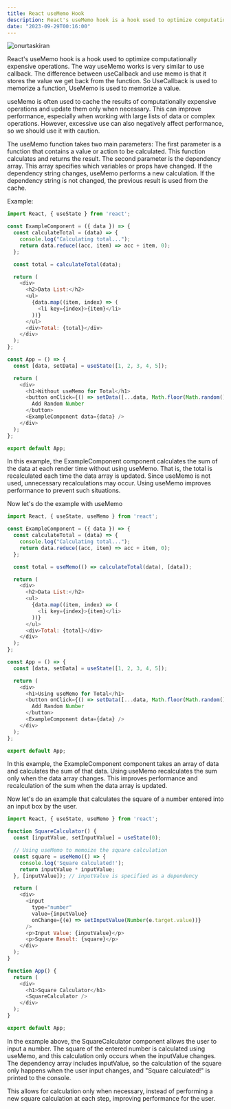 ```yaml
---
title: React useMemo Hook
description: React's useMemo hook is a hook used to optimize computationally expensive operations. The way useMemo works is very similar to use callback.
date: "2023-09-29T00:16:00"
---
```



<img className="w-full rounded-xl" src="https://res.cloudinary.com/djfqidbj1/image/upload/v1698527726/dfwv9qujhd5jy6kzrhr9.jpg" alt="onurtaskiran" />

React's useMemo hook is a hook used to optimize computationally expensive operations. The way useMemo works is very similar to use callback. The difference between useCallback and use memo is that it stores the value we get back from the function. So UseCallback is used to memorize a function, UseMemo is used to memorize a value.
 
useMemo is often used to cache the results of computationally expensive operations and update them only when necessary. This can improve performance, especially when working with large lists of data or complex operations. However, excessive use can also negatively affect performance, so we should use it with caution.
 
The useMemo function takes two main parameters: The first parameter is a function that contains a value or action to be calculated. This function calculates and returns the result. The second parameter is the dependency array. This array specifies which variables or props have changed. If the dependency string changes, useMemo performs a new calculation. If the dependency string is not changed, the previous result is used from the cache.
 
Example:
```javascript
import React, { useState } from 'react';

const ExampleComponent = ({ data }) => {
  const calculateTotal = (data) => {
    console.log("Calculating total...");
    return data.reduce((acc, item) => acc + item, 0);
  };

  const total = calculateTotal(data);

  return (
    <div>
      <h2>Data List:</h2>
      <ul>
        {data.map((item, index) => (
          <li key={index}>{item}</li>
        ))}
      </ul>
      <div>Total: {total}</div>
    </div>
  );
};

const App = () => {
  const [data, setData] = useState([1, 2, 3, 4, 5]);

  return (
    <div>
      <h1>Without useMemo for Total</h1>
      <button onClick={() => setData([...data, Math.floor(Math.random() * 10)])}>
        Add Random Number
      </button>
      <ExampleComponent data={data} />
    </div>
  );
};

export default App;
```

In this example, the ExampleComponent component calculates the sum of the data at each render time without using useMemo. That is, the total is recalculated each time the data array is updated. Since useMemo is not used, unnecessary recalculations may occur. Using useMemo improves performance to prevent such situations.

Now let's do the example with useMemo

```javascript
import React, { useState, useMemo } from 'react';

const ExampleComponent = ({ data }) => {
  const calculateTotal = (data) => {
    console.log("Calculating total...");
    return data.reduce((acc, item) => acc + item, 0);
  };

  const total = useMemo(() => calculateTotal(data), [data]);

  return (
    <div>
      <h2>Data List:</h2>
      <ul>
        {data.map((item, index) => (
          <li key={index}>{item}</li>
        ))}
      </ul>
      <div>Total: {total}</div>
    </div>
  );
};

const App = () => {
  const [data, setData] = useState([1, 2, 3, 4, 5]);

  return (
    <div>
      <h1>Using useMemo for Total</h1>
      <button onClick={() => setData([...data, Math.floor(Math.random() * 10)])}>
        Add Random Number
      </button>
      <ExampleComponent data={data} />
    </div>
  );
};

export default App;
```

In this example, the ExampleComponent component takes an array of data and calculates the sum of that data. Using useMemo recalculates the sum only when the data array changes. This improves performance and recalculation of the sum when the data array is updated.

Now let's do an example that calculates the square of a number entered into an input box by the user.

```javascript
import React, { useState, useMemo } from 'react';

function SquareCalculator() {
  const [inputValue, setInputValue] = useState(0);

  // Using useMemo to memoize the square calculation
  const square = useMemo(() => {
    console.log('Square calculated!');
    return inputValue * inputValue;
  }, [inputValue]); // inputValue is specified as a dependency

  return (
    <div>
      <input
        type="number"
        value={inputValue}
        onChange={(e) => setInputValue(Number(e.target.value))}
      />
      <p>Input Value: {inputValue}</p>
      <p>Square Result: {square}</p>
    </div>
  );
}

function App() {
  return (
    <div>
      <h1>Square Calculator</h1>
      <SquareCalculator />
    </div>
  );
}

export default App;
```

In the example above, the SquareCalculator component allows the user to input a number. The square of the entered number is calculated using useMemo, and this calculation only occurs when the inputValue changes. The dependency array includes inputValue, so the calculation of the square only happens when the user input changes, and "Square calculated!" is printed to the console.

This allows for calculation only when necessary, instead of performing a new square calculation at each step, improving performance for the user.